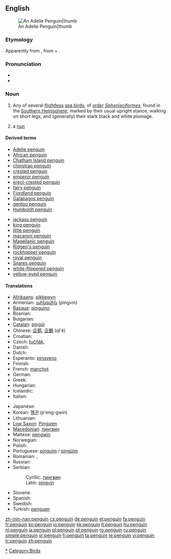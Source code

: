 {{see|Penguin}}
{{wikipedia}}
==English==
[[Image:Adelie Penguin.jpg|An Adelie Penguin|thumb]]
===Etymology===
Apparently from {{etyl|cy}} {{term|pen gwyn}}, from {{term|pen||head|lang=cy}} + {{term|gwyn||white}}.

===Pronunciation===
* {{enPR|pĕng'gwĭn, pĕn'gwĭn}}
*{{audio|en-us-penguin.ogg|Audio (US)}}

===Noun===
{{en-noun}}

# Any of several [[flightless]] [[sea bird]]s, of [[order]] ''[[Sphenisciformes]]'', found in the [[Southern Hemisphere]]; marked by their usual upright stance, walking on short legs, and (generally) their stark black and white plumage.
# {{slang}} a [[nun]]

====Derived terms====
{{rel-top}}
*[[Adelie penguin]]
*[[African penguin]]
*[[Chatham Island penguin]]
*[[chinstrap penguin]]
*[[crested penguin]]
*[[emperor penguin]]
*[[erect-crested penguin]]
*[[fairy penguin]]
*[[Fiordland penguin]]
*[[Galapagos penguin]]
*[[gentoo penguin]]
*[[Humboldt penguin]]
{{rel-mid}}
*[[jackass penguin]]
*[[king penguin]]
*[[little penguin]]
*[[macaroni penguin]]
*[[Magellanic penguin]]
*[[Ridgen's penguin]]
*[[rockhopper penguin]]
*[[royal penguin]]
*[[Snares penguin]]
*[[white-flippered penguin]]
*[[yellow-eyed penguin]]
{{rel-bottom}}

====Translations====
{{trans-top|flightless sea bird}}
* [[Afrikaans]]: [[pikkewyn]]
* Armenian: [[պինգվին]] (pingvin)
* [[Basque]]: [[pinguino]]
* Bosnian: {{t-|bs|pingvin|m}}
* Bulgarian: {{t+|bg|пингвин|m|sc=Cyrl}}
* [[Catalan]]: [[pingüí]]
* Chinese: [[企鹅]], [[企鵝]] (qǐ'é)
* Croatian: {{t-|hr|pingvin|m}}
* Czech: [[tučňák]], {{m}}
* Danish: {{t+|da|pingvin}}
* Dutch: {{t+|nl|pinguïn|m}}
* Esperanto: [[pingveno]]
* Finnish: {{t+|fi|pingviini}}
* French: [[manchot]] {{m}}<!--note that "pinguin" is a false friend (faux ami). "Pinguin" means [[auk]]-->
* German: {{t+|de|Pinguin|m}}
* Greek: {{t+|el|πιγκουίνος|sc=Grek}}
* Hungarian: {{t+|hu|pingvin}}
* Icelandic: {{t+|is|mörgæs|f}}
* Italian: {{t+|it|pinguino|m}}
{{trans-mid}}
* Japanese: {{t+|ja|ペンギン|tr=pen'gin|sc=Jpan}}
* Korean: [[펭귄]] (p'eng-gwin)
* Lithuanian: {{t+|lt|pingvinas|m|xs=Lithuanian}}
* [[Low Saxon]]: [[Pinguien]] {{m}}
* [[Macedonian]]: [[пингвин#Macedonian|пингвин]] {{m}}
* Maltese: [[pengwin]] {{m}}
* Norwegian: {{t-|no|pingvin|m}}
* Polish: {{t-|pl|pingwin|m}}
* Portuguese: [[pinguim]] / [[pingüim]] {{m}}
* Romanian: {{t+|ro|pinguin|m}}, {{t-|ro|pinguini|m|p}}
* Russian: {{t+|ru|пингвин|m|sc=Cyrl}}
* Serbian:
*: Cyrillic: [[пингвин#Serbian|пингвин]] {{m}}
*: Latin: [[pingvin#Serbian|pingvin]] {{m}}
* Slovene: {{t+|sl|pingvin|m}}
* Spanish: {{t+|es|pingüino|m}}
* Swedish: {{t+|sv|pingvin}}
* Turkish: [[penguen]]
{{trans-bottom}}

[[Category:Penguins|*]]
[[Category:Birds]]

[[zh-min-nan:penguin]]
[[cs:penguin]]
[[de:penguin]]
[[el:penguin]]
[[fa:penguin]]
[[fr:penguin]]
[[ko:penguin]]
[[io:penguin]]
[[kk:penguin]]
[[lt:penguin]]
[[hu:penguin]]
[[nl:penguin]]
[[ja:penguin]]
[[pl:penguin]]
[[pt:penguin]]
[[ro:penguin]]
[[ru:penguin]]
[[simple:penguin]]
[[sr:penguin]]
[[fi:penguin]]
[[ta:penguin]]
[[te:penguin]]
[[vi:penguin]]
[[tr:penguin]]
[[zh:penguin]]